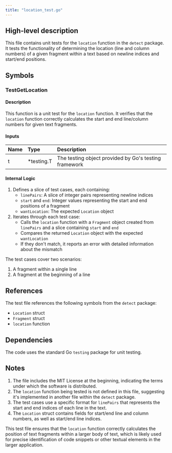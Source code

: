 ```yaml
---
title: "location_test.go"
---
```


## High-level description
This file contains unit tests for the `location` function in the `detect` package. It tests the functionality of determining the location (line and column numbers) of a given fragment within a text based on newline indices and start/end positions.

## Symbols

### TestGetLocation
#### Description
This function is a unit test for the `location` function. It verifies that the `location` function correctly calculates the start and end line/column numbers for given text fragments.

#### Inputs
| Name | Type | Description |
|:-----|:-----|:------------|
| t | *testing.T | The testing object provided by Go's testing framework |

#### Internal Logic
1. Defines a slice of test cases, each containing:
   - `linePairs`: A slice of integer pairs representing newline indices
   - `start` and `end`: Integer values representing the start and end positions of a fragment
   - `wantLocation`: The expected `Location` object
2. Iterates through each test case:
   - Calls the `location` function with a `Fragment` object created from `linePairs` and a slice containing `start` and `end`
   - Compares the returned `Location` object with the expected `wantLocation`
   - If they don't match, it reports an error with detailed information about the mismatch

The test cases cover two scenarios:
1. A fragment within a single line
2. A fragment at the beginning of a line

## References
The test file references the following symbols from the `detect` package:
- `Location` struct
- `Fragment` struct
- `location` function

## Dependencies
The code uses the standard Go `testing` package for unit testing.

## Notes
1. The file includes the MIT License at the beginning, indicating the terms under which the software is distributed.
2. The `location` function being tested is not defined in this file, suggesting it's implemented in another file within the `detect` package.
3. The test cases use a specific format for `linePairs` that represents the start and end indices of each line in the text.
4. The `Location` struct contains fields for start/end line and column numbers, as well as start/end line indices.

This test file ensures that the `location` function correctly calculates the position of text fragments within a larger body of text, which is likely used for precise identification of code snippets or other textual elements in the larger application.